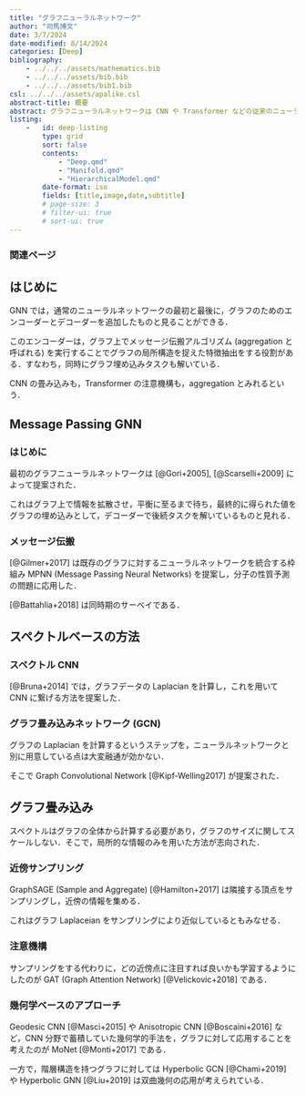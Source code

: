 ```yaml
---
title: "グラフニューラルネットワーク"
author: "司馬博文"
date: 3/7/2024
date-modified: 8/14/2024
categories: [Deep]
bibliography: 
    - ../../../assets/mathematics.bib
    - ../../../assets/bib.bib
    - ../../../assets/bib1.bib
csl: ../../../assets/apalike.csl
abstract-title: 概要
abstract: グラフニューラルネットワークは CNN や Transformer などの従来のニューラルネットワークアーキテクチャを拡張したクラスである．
listing: 
    -   id: deep-listing
        type: grid
        sort: false
        contents:
            - "Deep.qmd"
            - "Manifold.qmd"
            - "HierarchicalModel.qmd"
        date-format: iso
        fields: [title,image,date,subtitle]
        # page-size: 3
        # filter-ui: true
        # sort-ui: true
---
```


### 関連ページ {.unnumbered .unlisted}

::: {#deep-listing}
:::

## はじめに

GNN では，通常のニューラルネットワークの最初と最後に，グラフのためのエンコーダーとデコーダーを追加したものと見ることができる．

このエンコーダーは，グラフ上でメッセージ伝搬アルゴリズム (aggregation と呼ばれる) を実行することでグラフの局所構造を捉えた特徴抽出をする役割がある．すなわち，同時にグラフ埋め込みタスクも解いている．

CNN の畳み込みも，Transformer の注意機構も，aggregation とみれるという．

<!-- 次の基盤モデルのアーキテクチャの候補にもなる上，Bayesian にすることで小規模データの高精度な解析にも用いることができ，次世代のエキスパートシステムの最有力候補かも知れない． -->

## Message Passing GNN

### はじめに

最初のグラフニューラルネットワークは [@Gori+2005], [@Scarselli+2009] によって提案された．

これはグラフ上で情報を拡散させ，平衡に至るまで待ち，最終的に得られた値をグラフの埋め込みとして，デコーダーで後続タスクを解いているものと見れる．

### メッセージ伝搬

[@Gilmer+2017] は既存のグラフに対するニューラルネットワークを統合する枠組み MPNN (Message Passing Neural Networks) を提案し，分子の性質予測の問題に応用した．

[@Battahlia+2018] は同時期のサーベイである．

## スペクトルベースの方法

### スペクトル CNN

[@Bruna+2014] では，グラフデータの Laplacian を計算し，これを用いて CNN に繋げる方法を提案した．

### グラフ畳み込みネットワーク (GCN)

グラフの Laplacian を計算するというステップを，ニューラルネットワークと別に用意している点は大変融通が効かない．

そこで Graph Convolutional Network [@Kipf-Welling2017] が提案された．

## グラフ畳み込み

スペクトルはグラフの全体から計算する必要があり，グラフのサイズに関してスケールしない．そこで，局所的な情報のみを用いた方法が志向された．

### 近傍サンプリング

GraphSAGE (Sample and Aggregate) [@Hamilton+2017] は隣接する頂点をサンプリングし，近傍の情報を集める．

これはグラフ Laplaceian をサンプリングにより近似しているともみなせる．

### 注意機構

サンプリングをする代わりに，どの近傍点に注目すれば良いかも学習するようにしたのが GAT (Graph Attention Network) [@Velickovic+2018] である．

### 幾何学ベースのアプローチ

Geodesic CNN [@Masci+2015] や Anisotropic CNN [@Boscaini+2016] など，CNN 分野で蓄積していた幾何学的手法を，グラフに対して応用することを考えたのが MoNet [@Monti+2017] である．

一方で，階層構造を持つグラフに対しては Hyperbolic GCN [@Chami+2019] や Hyperbolic GNN [@Liu+2019] は双曲幾何の応用が考えられている．